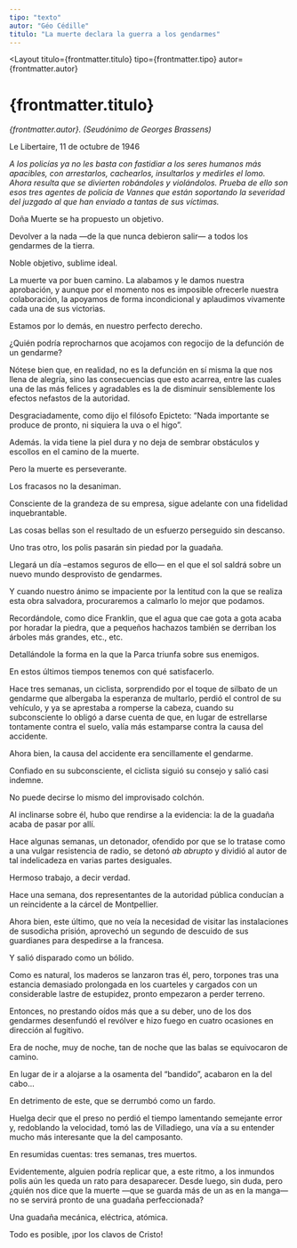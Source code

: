 ```yaml
---
tipo: "texto"
autor: "Géo Cédille"
titulo: "La muerte declara la guerra a los gendarmes"
---
```



<Layout
  titulo={frontmatter.titulo}
  tipo={frontmatter.tipo}
  autor={frontmatter.autor}
>

<Prose>

# {frontmatter.titulo}

_{frontmatter.autor}. (Seudónimo de Georges Brassens)_

Le Libertaire, 11 de octubre de 1946

_A los policías ya no les basta con fastidiar a los seres humanos más apacibles, con arrestarlos, cachearlos, insultarlos y medirles el lomo. Ahora resulta que se divierten robándoles y violándolos. Prueba de ello son esos tres agentes de policía de Vannes que están soportando la severidad del juzgado al que han enviado a tantas de sus víctimas._

Doña Muerte se ha propuesto un objetivo.

Devolver a la nada —de la que nunca debieron salir— a todos los gendarmes de la tierra.

Noble objetivo, sublime ideal.

La muerte va por buen camino. La alabamos y le damos nuestra aprobación, y aunque por el momento nos es imposible ofrecerle nuestra colaboración, la apoyamos de forma incondicional y aplaudimos vivamente cada una de sus victorias.

Estamos por lo demás, en nuestro perfecto derecho.

¿Quién podría reprocharnos que acojamos con regocijo de la defunción de un gendarme?

Nótese bien que, en realidad, no es la defunción en sí misma la que nos llena de alegría, sino las consecuencias que esto acarrea, entre las cuales una de las más felices y agradables es la de disminuir sensiblemente los efectos nefastos de la autoridad.

Desgraciadamente, como dijo el filósofo Epicteto: “Nada importante se produce de pronto, ni siquiera la uva o el higo”.

Además. la vida tiene la piel dura y no deja de sembrar obstáculos y escollos en el camino de la muerte.

Pero la muerte es perseverante.

Los fracasos no la desaniman.

Consciente de la grandeza de su empresa, sigue adelante con una fidelidad inquebrantable.

Las cosas bellas son el resultado de un esfuerzo perseguido sin descanso.

Uno tras otro, los polis pasarán sin piedad por la guadaña.

Llegará un día –estamos seguros de ello— en el que el sol saldrá sobre un nuevo mundo desprovisto de gendarmes.

Y cuando nuestro ánimo se impaciente por la lentitud con la que se realiza esta obra salvadora, procuraremos a calmarlo lo mejor que podamos.

Recordándole, como dice Franklin, que el agua que cae gota a gota acaba por horadar la piedra, que a pequeños hachazos también se derriban los árboles más grandes, etc., etc.

Detallándole la forma en la que la Parca triunfa sobre sus enemigos.

En estos últimos tiempos tenemos con qué satisfacerlo.

Hace tres semanas, un ciclista, sorprendido por el toque de silbato de un gendarme que albergaba la esperanza de multarlo, perdió el control de su vehículo, y ya se aprestaba a romperse la cabeza, cuando su subconsciente lo obligó a darse cuenta de que, en lugar de estrellarse tontamente contra el suelo, valía más estamparse contra la causa del accidente.

Ahora bien, la causa del accidente era sencillamente el gendarme.

Confiado en su subconsciente, el ciclista siguió su consejo y salió casi indemne.

No puede decirse lo mismo del improvisado colchón.

Al inclinarse sobre él, hubo que rendirse a la evidencia: la de la guadaña acaba de pasar por allí.

Hace algunas semanas, un detonador, ofendido por que se lo tratase como a una vulgar resistencia de radio, se detonó _ab abrupto_ y dividió al autor de tal indelicadeza en varias partes desiguales.

Hermoso trabajo, a decir verdad.

Hace una semana, dos representantes de la autoridad pública conducían a un reincidente a la cárcel de Montpellier.

Ahora bien, este último, que no veía la necesidad de visitar las instalaciones de susodicha prisión, aprovechó un segundo de descuido de sus guardianes para despedirse a la francesa.

Y salió disparado como un bólido.

Como es natural, los maderos se lanzaron tras él, pero, torpones tras una estancia demasiado prolongada en los cuarteles y cargados con un considerable lastre de estupidez, pronto empezaron a perder terreno.

Entonces, no prestando oídos más que a su deber, uno de los dos gendarmes desenfundó el revólver e hizo fuego en cuatro ocasiones en dirección al fugitivo.

Era de noche, muy de noche, tan de noche que las balas se equivocaron de camino.

En lugar de ir a alojarse a la osamenta del “bandido”, acabaron en la del cabo…

En detrimento de este, que se derrumbó como un fardo.

Huelga decir que el preso no perdió el tiempo lamentando semejante error y, redoblando la velocidad, tomó las de Villadiego, una vía a su entender mucho más interesante que la del camposanto.

En resumidas cuentas: tres semanas, tres muertos.

Evidentemente, alguien podría replicar que, a este ritmo, a los inmundos polis aún les queda un rato para desaparecer. Desde luego, sin duda, pero ¿quién nos dice que la muerte —que se guarda más de un as en la manga— no se servirá pronto de una guadaña perfeccionada?

Una guadaña mecánica, eléctrica, atómica.

Todo es posible, ¡por los clavos de Cristo!

<ImageCaption
  mobileImgUrl={imagePolicia1}
  desktopImgUrl={imagePolicia1}
  alt=""
  caption="pie"
  clase="mt-20"
  hasCaption={false}
/>

<ImageCaption
  mobileImgUrl={imagePolicia2}
  desktopImgUrl={imagePolicia2}
  alt=""
  caption="pie"
  clase="mt-20"
  hasCaption={false}
/>

</Prose>
</Layout>
